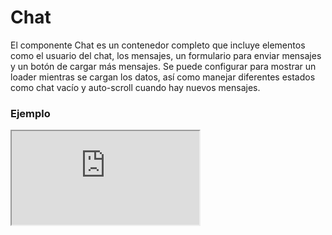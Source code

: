 # Chat

El componente Chat es un contenedor completo que incluye elementos como el usuario del chat, los mensajes, un formulario para enviar mensajes y un botón de cargar más mensajes. Se puede configurar para mostrar un loader mientras se cargan los datos, así como manejar diferentes estados como chat vacío y auto-scroll cuando hay nuevos mensajes.


### Ejemplo

<Iframe minHeightIframe="80vh" src="https://fenextjs-component-storybook.vercel.app/iframe.html?args=&id=chat-chat--index&viewMode=story" />

### Importacion

Para importar el componente Chat, se puede hacer desde fenextjs

```tsx copy
import { Chat } from "fenextjs";
```

### Parametros

| Parametro | Tipo | Requerido | Default | Descripcion |
| --------- | ---- | --------- | ------- | ----------- |
| loader | boolean | no | false | Si el chat está en estado de carga, deshabilitando otras acciones mientras se cargan los datos. |
| useAccountOwner | boolean | no | false | Si se debe mostrar al dueño de la cuenta en el chat. |
| onScrollIfNewMessage | boolean | no | true | Si se debe hacer scroll automáticamente cuando hay un nuevo mensaje. |
| onActionAfterNewMessage | () =\> void | no |  | Función que se ejecuta después de recibir un nuevo mensaje. |
| empty | ReactNode | no | \<Text\>There is not messages yet\</Text\>\<Telegram /\> | Contenido que se mostrará si no hay mensajes en el chat. |
| chatUser | ChatUserProps \| ChatUserProps[] | sí |  | Información del usuario o usuarios del chat. |
| loaderChatUser | boolean | no | false | Si el usuario del chat está en estado de carga. |
| chatMessage | ChatMessageProps[] | sí |  | Lista de mensajes del chat. |
| loaderChatMessage | boolean | no | false | Si los mensajes del chat están en estado de carga. |
| chatFormSendMessage | ChatFormSendMessageProps | sí |  | Propiedades del formulario para enviar un mensaje en el chat. |
| loaderChatFormSendMessage | boolean | no | false | Si el formulario de enviar mensaje está en estado de carga. |
| useBtnLoadMoreMssages | boolean | no | false | Si se debe mostrar el botón para cargar más mensajes. |
| btnLoadMoreMessages | ButtonProps | no | \{ children: "Load more messages" \} | Propiedades para el botón de cargar más mensajes. |
| fullPage | boolean | no | true | Si el chat debe mostrarse en modo de página completa. |

### Storybook

Para ver el storybook del componente lo puede hacer con este [link](https://fenextjs-component-storybook.vercel.app/?path=/story/chat-chat--index)

### Usos

- Chat básico con mensajes

```tsx copy

<Chat 
    chatUser={[{ id: 1, name: "User1" }]}
    chatMessage={[{ id: 1, message: "Hello!" }, { id: 2, message: "How are you?" }]}
    chatFormSendMessage={{ onSubmit: (msg) => console.log(msg) }}
/>
            
```

- Chat vacío

```tsx copy
<Chat 
    chatUser={[{ id: 1, name: "User1" }]} 
    chatMessage={[]} 
    chatFormSendMessage={{ onSubmit: () => {} }}
/>
```

- Chat con botón de cargar más mensajes

```tsx copy

<Chat 
    chatUser={[{ id: 1, name: "User1" }]}
    chatMessage={[{ id: 1, message: "Hello!" }, { id: 2, message: "How are you?" }]}
    chatFormSendMessage={{ onSubmit: (msg) => console.log(msg) }}
    useBtnLoadMoreMssages={true}
/>
            
```

